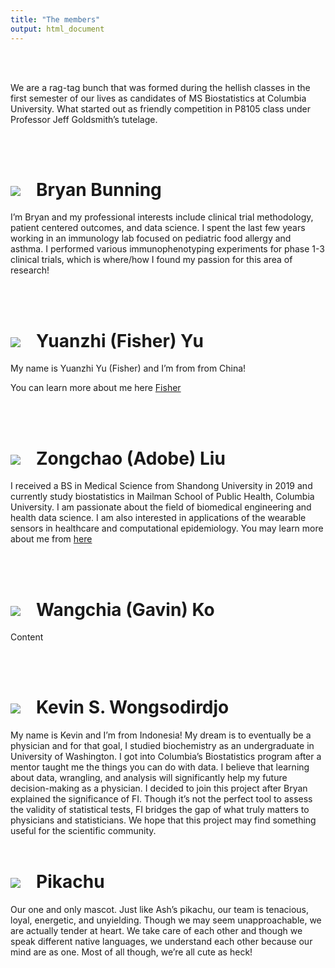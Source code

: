 ```yaml
---
title: "The members"
output: html_document
---
```


<br></br>

We are a rag-tag bunch that was formed during the hellish classes in the first semester of our lives as candidates of MS Biostatistics at Columbia University. What started out as friendly competition in P8105 class under Professor Jeff Goldsmith's tutelage. 

<br></br>

# <a href=""><img class="cat_circle" src="image/bbunning.jpg"></a><span style="padding-left:25px">Bryan Bunning

I'm Bryan and my professional interests include clinical trial methodology, patient centered outcomes, and data science. I spent the last few years working in an immunology lab focused on pediatric food allergy and asthma. I performed various immunophenotyping experiments for phase 1-3 clinical trials, which is where/how I found my passion for this area of research!

<br></br>

# <a href=""><img class="cat_circle" src="image/fisher.jpg"></a><span style="padding-left:25px">Yuanzhi (Fisher) Yu

My name is Yuanzhi Yu (Fisher) and I'm from from China! 

You can learn more about me here [Fisher](https://yy3019.github.io/Resume.html)

<br></br>

# <a href=""><img class="cat_circle" src="image/adobe.jpg"></a><span style="padding-left:25px">Zongchao (Adobe) Liu

I received a BS in Medical Science from Shandong University in 2019 and currently study biostatistics in Mailman School of Public Health, Columbia University. I am passionate about the field of biomedical engineering and health data science. I am also interested in applications of the wearable sensors in healthcare and computational epidemiology. You may learn more about me from [here](https://zl2860.github.io/)

<br></br>

# <a href=""><img class="cat_circle" src="image/gavin.jpg"></a><span style="padding-left:25px">Wangchia (Gavin) Ko

Content

<br></br>

# <a href=""><img class="cat_circle" src="image/ksw.jpg"></a><span style="padding-left:25px">Kevin S. Wongsodirdjo

My name is Kevin and I'm from Indonesia! My dream is to eventually be a physician and for that goal, I studied biochemistry as an undergraduate in University of Washington. I got into Columbia's Biostatistics program after a mentor taught me the things you can do with data. I believe that learning about data, wrangling, and analysis will significantly help my future decision-making as a physician. I decided to join this project after Bryan explained the significance of FI. Though it's not the perfect tool to assess the validity of statistical tests, FI bridges the gap of what truly matters to physicians and statisticians. We hope that this project may find something useful for the scientific community. 
<br></br>

# <a href=""><img class="cat_circle" src="image/pika_det.jpg"></a><span style="padding-left:25px">Pikachu

Our one and only mascot. Just like Ash's pikachu, our team is tenacious, loyal, energetic, and unyielding. Though we may seem unapproachable, we are actually tender at heart. We take care of each other and though we speak different native languages, we understand each other because our mind are as one. Most of all though, we're all cute as heck!

<br></br>